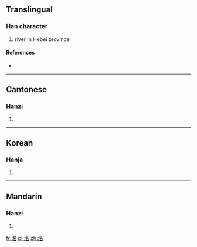 ==Translingual==

===Han character===
{{Han char|rn=85|rad=水|as=06|sn=9|four=3716<sub>2</sub>|canj=水弓戈口 (ENIR)}}

# river in Hebei province

====References====
* {{Han ref|kx=0622.170|dkj=17422|dj=1018.150|hdz=31614.030|uh=6D3A|ud=27962|bh=CF79|bd=53113}}

----

==Cantonese==

===Hanzi===
{{yue-hanzi|jyut=|y=ming4}}

# {{defn|lang=yue|sort=水06}}

----

==Korean==

===Hanja===
{{ko-hanja|hangeul=명|eumhun=|rv=myeong|mr=myŏng|y=myeng}}

# {{defn|lang=ko|sort=水06}}

----

==Mandarin==

===Hanzi===
{{cmn-hanzi|pin=[[míng]] ([[ming2]])|wg=ming<sup>2</sup>}}

# {{defn|lang=cmn|sort=水06}}

[[fr:洺]]
[[pl:洺]]
[[zh:洺]]